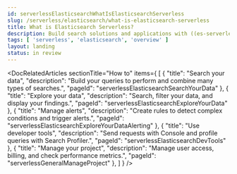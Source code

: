 ```yaml
---
id: serverlessElasticsearchWhatIsElasticsearchServerless
slug: /serverless/elasticsearch/what-is-elasticsearch-serverless
title: What is Elasticsearch Serverless?
description: Build search solutions and applications with ((es-serverless)).
tags: [ 'serverless', 'elasticsearch', 'overview' ]
layout: landing
status: in review
---
```


<DocLandingHero
  title="Elasticsearch"
  description="Elasticsearch allows you to build custom applications, whether you have structured or unstructured text, numerical data, or geospatial data. Elasticsearch can efficiently store and index it in a way that supports fast searches. "
  image="elasticsearch"
  headerIcon="logoElasticsearch"
  display="align"
/>

<DocBadge template="technical preview" />
<DocRelatedArticles
  sectionTitle="Get started"
  items={
    [
      {
        "title": "Create your Elasticsearch project",
        "description": "Create your first Elasticsearch project.",
        "pageId": "serverlessElasticsearchGetStarted"
      },
      {
        "title": "Ingest your data",
        "pageId": "serverlessElasticsearchIngestYourData",
        "description": "Learn how to get your data into Elasticsearch.",
      },
    ]
  }
/>

<DocRelatedArticles
  sectionTitle="How to"
  items={
    [
      {
        "title": "Search your data",
        "description": "Build your queries to perform and combine many types of searches.",
        "pageId": "serverlessElasticsearchSearchYourData"
      },
      {
        "title": "Explore your data",
        "description": "Search, filter your data, and display your findings.",
        "pageId": "serverlessElasticsearchExploreYourData"
      },
      {
        "title": "Manage alerts",
        "description": "Create rules to detect complex conditions and trigger alerts.",
        "pageId": "serverlessElasticsearchExploreYourDataAlerting"
      },
      {
        "title": "Use developer tools",
        "description": "Send requests with Console and profile queries with Search Profiler.",
        "pageId": "serverlessElasticsearchDevTools"
      },
      {
        "title": "Manage your project",
        "description": "Manage user access, billing, and check performance metrics.",
        "pageId": "serverlessGeneralManageProject"
      },
    ]
  }
/>
